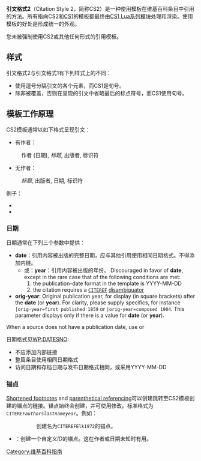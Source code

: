 {{Wikipedia how to|WP:CS2|H:CS2|H:CITE2}}
{{notice|这是一篇翻译中的草稿。相关模板尚未创建，使用请谨慎。}}
'''引文格式2'''（Citation Style 2，简称CS2）是一种使用{{tl|Citation}}模板在维基百科条目中引用的方法。所有指向CS2和[[Help:引文格式1|CS1]]的模板都最终由[[Module:Citation/CS1|CS1 Lua系列模块]]处理和渲染。使用模板的好处是形成统一的外观。

您未被强制使用CS2或其他任何形式的引用模板。<!-- [[Wikipedia:Citing_sources#Variation_in_citation_methods|Wikipedia:Citing sources § Variation in citation methods (WP:CITEVAR)]] states:

<blockquote>Editors should not attempt to change an article's established citation style merely on the grounds of personal preference, to make it match other articles, or without first seeking [[WP:Consensus|consensus]] for the change. </blockquote>

When you use any template, please consider reviewing its documentation. You can find it at the template's page in the [[Wikipedia:Template_namespace|template namespace]] by searching for <code>Template:</code> plus the name of the citation; for example, to find the documentation for <nowiki>{{Citation}}</nowiki>, enter <code>Template:Citation</code> in the [[Help:Searching_from_a_web_browser|Search box]]. You might need to scroll down a bit to find it. -->

==样式==
引文格式2与引文格式1有下列样式上的不同：
*使用逗号分隔引文的各个元素，而CS1是句号。
*除非被{{para|postscript}}覆盖，否则在呈现的引文中省略最后的标点符号，而CS1使用句号。

==模板工作原理==
CS2模板通常以如下格式呈现引文：
* 有作者：
:作者 (日期), ''标题'', 出版者, 标识符
* 无作者：
:''标题'', 出版者, 日期, 标识符

例子：
* {{citation |last=Elk |first=Anne |title={{tsl|en|Anne Elk's Theory on Brontosauruses}} |date=November 16, 1972 |publisher=Monty Python's Flying Circus }}
* {{citation |title={{tsl|en|Anne Elk's Theory on Brontosauruses}} |date=November 16, 1972 |publisher=Monty Python's Flying Circus}}

===日期===
日期通常在下列三个参数中提供：
* '''date'''：引用内容被出版的完整日期，应与其他引用使用相同日期格式。不得添加内链。
** 或：'''year'''：引用内容被出版的年份。 Discouraged in favor of '''date''', except in the rare case that {{em|all}} of the following conditions are met:
**#the publication-date format in the template is YYYY-MM-DD
**#the citation requires a <code>[[Wikipedia:Citation_templates_and_reference_anchors|CITEREF]]</code> [[Template:Sfn#More_than_one_work_in_a_year|disambiguator]]
* '''orig-year''': Original publication year, for display (in square brackets) after the '''date''' (or '''year'''). For clarity, please supply specifics, for instance <code>|orig-year=first published 1859</code> or <code>|orig-year=composed 1904</code>. This parameter displays only if there is a value for '''date''' (or '''year''').
When a source does not have a publication date, use {{para|date|n.d.}} or {{para|date|nd}}

日期格式见[[WP:DATESNO|WP:DATESNO]]:
* 不应添加内部链接
* 整篇条目使用相同日期格式
* 访问日期和存档日期与发布日期格式相同，或采用YYYY-MM-DD

===锚点===
[[WP:CITESHORT|Shortened footnotes]] and [[WP:PAREN|parenthetical referencing]]可以创建跳转至CS2模板创建的锚点的链接。锚点始终会创建，并可使用{{para|ref}}修改。标准格式为<code>CITEREF''authorslastnameyear''</code>。例如：

::{{citation |last=Elk |first=Anne |title={{tsl|en|Anne Elk's Theory on Brontosauruses}} |date=November 16, 1972}}
::创建名为<code>CITEREFElk1972</code>的锚点。
* '''{{para|ref|<var>ID</var>}}'''：创建一个自定义<var>ID</var>的锚点。这在作者或日期未知时有用。

<!-- ==工具==
错误检查：
* [[:en:User:Ucucha/HarvErrors|:en:User:Ucucha/HarvErrors]]脚本在启用时可以显示[[WP:CITESHORT|缩短脚注]]和[[WP:PAREN|括号引用]]的使用错误。
 -->
{{Wikipedia referencing}}

[[Category:维基百科指南|Category:维基百科指南]]